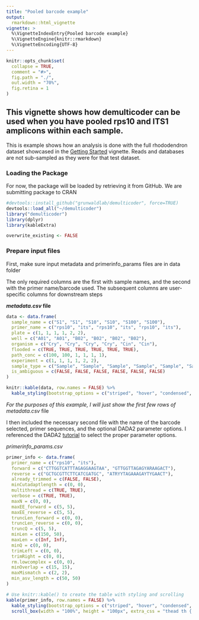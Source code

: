 ```yaml
---
title: "Pooled barcode example"
output: 
  rmarkdown::html_vignette
vignette: >
  %\VignetteIndexEntry{Pooled barcode example}
  %\VignetteEngine{knitr::rmarkdown}
  %\VignetteEncoding{UTF-8}
---
```


```r
knitr::opts_chunk$set(
  collapse = TRUE,
  comment = "#>",
  fig.path = "./",
  out.width = "70%",
  fig.retina = 1
)


```


## This vignette shows how demulticoder can be used when you have pooled rps10 and ITS1 amplicons within each sample.  

This is example shows how an analysis is done with the full rhododendron dataset showcased in the [Getting Started](https://grunwaldlab.github.io/demulticoder/articles/Getting_started.html) vignette. Reads and databases are not sub-sampled as they were for that test dataset.  

### Loading the Package  

For now, the package will be loaded by retrieving it from GitHub. 
We are submitting package to CRAN
```r
#devtools::install_github("grunwaldlab/demulticoder", force=TRUE)
devtools::load_all("~/demulticoder")
library("demulticoder")
library(dplyr)
library(kableExtra)
```

```r
overwrite_existing <- FALSE
```

### Prepare input files
First, make sure input metadata and primerinfo_params files are in data folder  

The only required columns are the first with sample names, and the second with the primer name/barcode used. The subsequent columns are user-specific columns for downstream steps  

***metadata.csv* file**
```r
data <- data.frame(
  sample_name = c("S1", "S1", "S10", "S10", "S100", "S100"),
  primer_name = c("rps10", "its", "rps10", "its", "rps10", "its"),
  plate = c(1, 1, 1, 1, 2, 2),
  well = c("A01", "A01", "B02", "B02", "B02", "B02"), 
  organism = c("Cry", "Cry", "Cry", "Cry", "Cin", "Cin"),
  flooded = c(TRUE, TRUE, TRUE, TRUE, TRUE, TRUE),
  path_conc = c(100, 100, 1, 1, 1, 1), 
  experiment = c(1, 1, 1, 1, 2, 2),
  sample_type = c("Sample", "Sample", "Sample", "Sample", "Sample", "Sample"), 
  is_ambiguous = c(FALSE, FALSE, FALSE, FALSE, FALSE, FALSE)
)

knitr::kable(data, row.names = FALSE) %>%
  kable_styling(bootstrap_options = c("striped", "hover", "condensed", full_width = F, font_size = 6))
```

*For the purposes of this example, I will just show the first few rows of metadata.csv* file

I then included the necessary second file with the name of the barcode selected, primer sequences, and the optional DADA2 parameter options. I referenced the DADA2 [tutorial](https://benjjneb.github.io/dada2/tutorial.html) to select the proper parameter options.  

*primerinfo_params.csv*
```r
primer_info <- data.frame(
  primer_name = c("rps10", "its"),
  forward = c("CTTGGTCATTTAGAGGAAGTAA", "GTTGGTTAGAGYARAAGACT"), 
  reverse = c("GCTGCGTTCTTCATCGATGC", "ATRYYTAGAAAGAYTYGAACT"),
  already_trimmed = c(FALSE, FALSE), 
  minCutadaptlength = c(0, 0),
  multithread = c(TRUE, TRUE), 
  verbose = c(TRUE, TRUE), 
  maxN = c(0, 0), 
  maxEE_forward = c(5, 5),
  maxEE_reverse = c(5, 5),
  truncLen_forward = c(0, 0),
  truncLen_reverse = c(0, 0),
  truncQ = c(5, 5), 
  minLen = c(150, 50),
  maxLen = c(Inf, Inf), 
  minQ = c(0, 0), 
  trimLeft = c(0, 0),
  trimRight = c(0, 0),
  rm.lowcomplex = c(0, 0), 
  minOverlap = c(15, 15), 
  maxMismatch = c(2, 2),
  min_asv_length = c(50, 50)
)

# Use knitr::kable() to create the table with styling and scrolling
kable(primer_info, row.names = FALSE) %>%
  kable_styling(bootstrap_options = c("striped", "hover", "condensed", "responsive"), full_width = F, font_size = 12) %>%
  scroll_box(width = "100%", height = "100px", extra_css = "thead th { white-space: nowrap; }")
```
